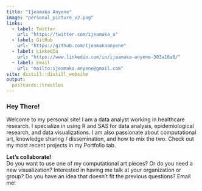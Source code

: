 ```yaml
---
title: "Ijeamaka Anyene"
image: "personal_picture_v2.png"
links:
  - label: Twitter
    url: "https://twitter.com/ijeamaka_a"
  - label: GitHub
    url: "https://github.com/Ijeamakaanyene"
  - label: LinkedIn
    url: "https://www.linkedin.com/in/ijeamaka-anyene-303a16a0/"
  - label: Email
    url: "mailto:ijeamaka.anyene@gmail.com"
site: distill::distill_website
output:
  postcards::trestles
---
```

### Hey There!
Welcome to my personal site! I am a data analyst working in healthcare research. I specialize in using R and SAS for data analysis, epidemiological research, and data visualizations. I am also passionate about computational art, knowledge sharing / dissemination, and how to mix the two. Check out my most recent projects in my Portfolio tab.
  
  
**Let's collaborate!**  
Do you want to use one of my computational art pieces? Or do you need a new  visualization? Interested in having me talk at your organization or group? Do you have an idea that doesn't fit the previous questions? Email me!
